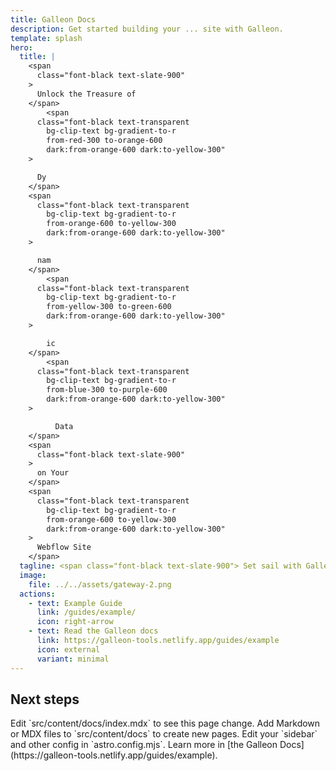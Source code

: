```yaml
---
title: Galleon Docs
description: Get started building your ... site with Galleon.
template: splash
hero:
  title: |
    <span
      class="font-black text-slate-900"
    >
      Unlock the Treasure of
    </span>  
        <span
      class="font-black text-transparent
        bg-clip-text bg-gradient-to-r
        from-red-300 to-orange-600
        dark:from-orange-600 dark:to-yellow-300"
    >

      Dy
    </span> 
    <span
      class="font-black text-transparent
        bg-clip-text bg-gradient-to-r
        from-orange-600 to-yellow-300
        dark:from-orange-600 dark:to-yellow-300"
    >

      nam
    </span>       
        <span
      class="font-black text-transparent
        bg-clip-text bg-gradient-to-r
        from-yellow-300 to-green-600
        dark:from-orange-600 dark:to-yellow-300"
    >

        ic 
    </span>
        <span
      class="font-black text-transparent
        bg-clip-text bg-gradient-to-r
        from-blue-300 to-purple-600
        dark:from-orange-600 dark:to-yellow-300"
    >

          Data 
    </span>
    <span
      class="font-black text-slate-900"
    >
      on Your  
    </span>    
    <span
      class="font-black text-transparent
        bg-clip-text bg-gradient-to-r
        from-orange-600 to-yellow-300
        dark:from-orange-600 dark:to-yellow-300"
    >
      Webflow Site 
    </span>
  tagline: <span class="font-black text-slate-900"> Set sail with Galleon to display secure public and private data using Xano. Powered by simple data attributes, no coding required.</span>
  image:
    file: ../../assets/gateway-2.png
  actions:
    - text: Example Guide
      link: /guides/example/
      icon: right-arrow
    - text: Read the Galleon docs
      link: https://galleon-tools.netlify.app/guides/example
      icon: external
      variant: minimal
---
```



## Next steps

<CardGrid stagger>
	<Card title="Update ..." icon="pencil">
		Edit `src/content/docs/index.mdx` to see this page change.
	</Card>
	<Card title="Add new ..." icon="add-document">
		Add Markdown or MDX files to `src/content/docs` to create new pages.
	</Card>
	<Card title="Configure your ..." icon="setting">
		Edit your `sidebar` and other config in `astro.config.mjs`.
	</Card>
	<Card title="Read the docs" icon="open-book">
		Learn more in [the Galleon Docs](https://galleon-tools.netlify.app/guides/example).
	</Card>
</CardGrid>
